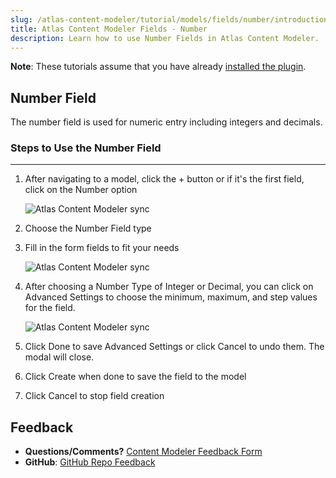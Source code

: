 ```yaml
---
slug: /atlas-content-modeler/tutorial/models/fields/number/introduction
title: Atlas Content Modeler Fields - Number
description: Learn how to use Number Fields in Atlas Content Modeler.
---
```


**Note**: These tutorials assume that you have already [installed the plugin](../../../../introduction.mdx).

## Number Field

The number field is used for numeric entry including integers and decimals.

### Steps to Use the Number Field
---
1. After navigating to a model, click the + button or if it's the first field, click on the Number option

    ![Atlas Content Modeler sync](../../../../images/select_option.png)

1. Choose the Number Field type

1. Fill in the form fields to fit your needs

    ![Atlas Content Modeler sync](../../../../images/number_field.png)

1. After choosing a Number Type of Integer or Decimal, you can click on Advanced Settings to choose the minimum, maximum, and step values for the field.

    ![Atlas Content Modeler sync](../../../../images/number_advanced.png)

1. Click Done to save Advanced Settings or click Cancel to undo them. The modal will close.

1. Click Create when done to save the field to the model

1. Click Cancel to stop field creation

## Feedback

- **Questions/Comments?** [Content Modeler Feedback Form](https://docs.google.com/forms/d/e/1FAIpQLScc2VN-GRSJMz8zVgJLL6kiX3VeV2jkSDnmU1gnuNElEHCEVQ/viewform)
- **GitHub**: [GitHub Repo Feedback](https://github.com/wpengine/atlas-content-modeler/issues/new/choose)